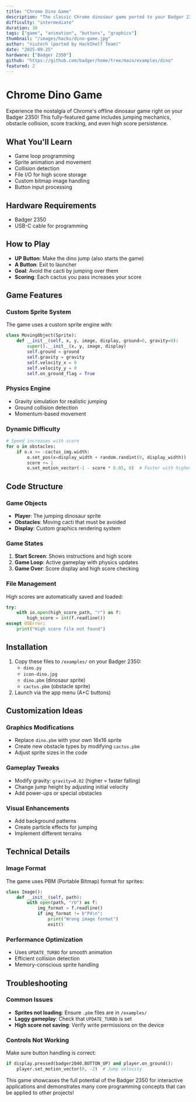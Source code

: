 ```yaml
---
title: "Chrome Dino Game"
description: "The classic Chrome dinosaur game ported to your Badger 2350 with custom graphics and high score tracking."
difficulty: "intermediate"
duration: 30
tags: ["game", "animation", "buttons", "graphics"]
thumbnail: "/images/hacks/dino-game.jpg"
author: "niutech (ported by HackShelf Team)"
date: "2025-09-25"
hardware: ["Badger 2350"]
github: "https://github.com/badger/home/tree/main/examples/dino"
featured: 2
---
```


# Chrome Dino Game

Experience the nostalgia of Chrome's offline dinosaur game right on your Badger 2350! This fully-featured game includes jumping mechanics, obstacle collision, score tracking, and even high score persistence.

## What You'll Learn

- Game loop programming
- Sprite animation and movement
- Collision detection
- File I/O for high score storage
- Custom bitmap image handling
- Button input processing

## Hardware Requirements

- Badger 2350
- USB-C cable for programming

## How to Play

- **UP Button**: Make the dino jump (also starts the game)
- **A Button**: Exit to launcher
- **Goal**: Avoid the cacti by jumping over them
- **Scoring**: Each cactus you pass increases your score

## Game Features

### Custom Sprite System
The game uses a custom sprite engine with:
```python
class MovingObject(Sprite):
    def __init__(self, x, y, image, display, ground=0, gravity=0):
        super().__init__(x, y, image, display)
        self.ground = ground
        self.gravity = gravity
        self.velocity_x = 0
        self.velocity_y = 0
        self.on_ground_flag = True
```

### Physics Engine
- Gravity simulation for realistic jumping
- Ground collision detection
- Momentum-based movement

### Dynamic Difficulty
```python
# Speed increases with score
for o in obstacles:
    if o.x <= -cactus_img.width:
        o.set_pos(x=display_width + random.randint(0, display_width))
        score += 1
        o.set_motion_vector(-1 - score * 0.05, 0)  # Faster with higher score
```

## Code Structure

### Game Objects
- **Player**: The jumping dinosaur sprite
- **Obstacles**: Moving cacti that must be avoided
- **Display**: Custom graphics rendering system

### Game States
1. **Start Screen**: Shows instructions and high score
2. **Game Loop**: Active gameplay with physics updates
3. **Game Over**: Score display and high score checking

### File Management
High scores are automatically saved and loaded:
```python
try:
    with io.open(high_score_path, "r") as f:
        high_score = int(f.readline())
except OSError:
    print("High score file not found")
```

## Installation

1. Copy these files to `/examples/` on your Badger 2350:
   - `dino.py`
   - `icon-dino.jpg` 
   - `dino.pbm` (dinosaur sprite)
   - `cactus.pbm` (obstacle sprite)
2. Launch via the app menu (A+C buttons)

## Customization Ideas

### Graphics Modifications
- Replace `dino.pbm` with your own 16x16 sprite
- Create new obstacle types by modifying `cactus.pbm`
- Adjust sprite sizes in the code

### Gameplay Tweaks
- Modify gravity: `gravity=0.02` (higher = faster falling)
- Change jump height by adjusting initial velocity
- Add power-ups or special obstacles

### Visual Enhancements
- Add background patterns
- Create particle effects for jumping
- Implement different terrains

## Technical Details

### Image Format
The game uses PBM (Portable Bitmap) format for sprites:
```python
class Image():
    def __init__(self, path):
        with open(path, "rb") as f:
            img_format = f.readline()
            if img_format != b"P4\n":
                print("Wrong image format")
                exit()
```

### Performance Optimization
- Uses `UPDATE_TURBO` for smooth animation
- Efficient collision detection
- Memory-conscious sprite handling

## Troubleshooting

### Common Issues
- **Sprites not loading**: Ensure `.pbm` files are in `/examples/`
- **Laggy gameplay**: Check that `UPDATE_TURBO` is set
- **High score not saving**: Verify write permissions on the device

### Controls Not Working
Make sure button handling is correct:
```python
if display.pressed(badger2040.BUTTON_UP) and player.on_ground():
    player.set_motion_vector(0, -2)  # Jump velocity
```

This game showcases the full potential of the Badger 2350 for interactive applications and demonstrates many core programming concepts that can be applied to other projects!